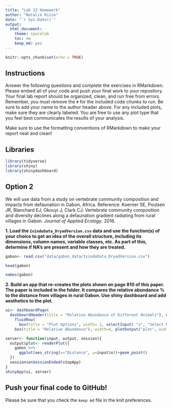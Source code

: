 ```yaml
---
title: "Lab 13 Homework"
author: "Natalie Rizzo"
date: "`r Sys.Date()`"
output:
  html_document:
    theme: spacelab
    toc: no
    keep_md: yes
---
```


```r
knitr::opts_chunk$set(echo = TRUE)
```

## Instructions
Answer the following questions and complete the exercises in RMarkdown. Please embed all of your code and push your final work to your repository. Your final lab report should be organized, clean, and run free from errors. Remember, you must remove the `#` for the included code chunks to run. Be sure to add your name to the author header above. For any included plots, make sure they are clearly labeled. You are free to use any plot type that you feel best communicates the results of your analysis.  

Make sure to use the formatting conventions of RMarkdown to make your report neat and clean!  

## Libraries
```r
library(tidyverse)
library(shiny)
library(shinydashboard)
```
## Option 2
We will use data from a study on vertebrate community composition and impacts from defaunation in Gabon, Africa. Reference: Koerner SE, Poulsen JR, Blanchard EJ, Okouyi J, Clark CJ. Vertebrate community composition and diversity declines along a defaunation gradient radiating from rural villages in Gabon. _Journal of Applied Ecology_. 2016.   

**1. Load the `IvindoData_DryadVersion.csv` data and use the function(s) of your choice to get an idea of the overall structure, including its dimensions, column names, variable classes, etc. As part of this, determine if NA's are present and how they are treated.**  
```r
gabon<- read.csv("data/gabon_data/IvindoData_DryadVersion.csv")
```
```r
head(gabon)
```
```r
names(gabon)
```

**2. Build an app that re-creates the plots shown on page 810 of this paper. The paper is included in the folder. It compares the relative abundance % to the distance from villages in rural Gabon. Use shiny dashboard and add aesthetics to the plot.  **  
```r
ui<- dashboardPage(
  dashboardHeader(title = "Relative Abundance of Different Animals"), dashboardSidebar(disable = T), dashboardBody(
    fluidRow(
      box(title = "Plot Options", width= 2, selectInput( "x", "Select RA Taxon", choices = c("RA_Apes", "RA_Birds", "RA_Elephant", "RA_Monkeys", "RA_Rodent","RA_Ungulate"), selected = "RA_Apes"))),
    box(title = "Relative Abundance"), width=4, plotOutput("plot", width = "700px", height="500px")))

server<- function(input, output, session){
  output$plot<- renderPlot({
    gabon %>% 
      ggplot(aes_string(x="Distance", y=input$x))+geom_point()
  })
  session$onSessionEnded(stopApp)
}
shinyApp(ui, server)
```

## Push your final code to GitHub!
Please be sure that you check the `keep md` file in the knit preferences. 